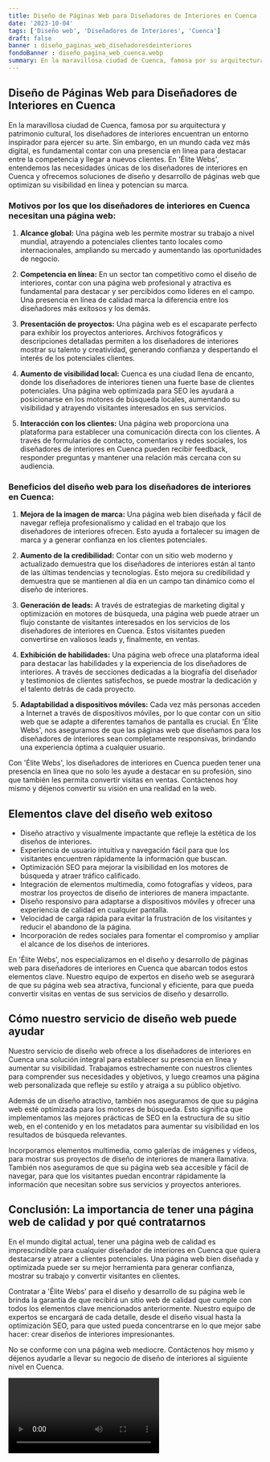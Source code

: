 ```yaml
---
title: Diseño de Páginas Web para Diseñadores de Interiores en Cuenca
date: '2023-10-04'
tags: ['Diseño web', 'Diseñadores de Interiores', 'Cuenca']
draft: false
banner : diseño_paginas_web_diseñadoresdeinteriores
fondoBanner : diseño_pagina_web_cuenca.webp
summary: En la maravillosa ciudad de Cuenca, famosa por su arquitectura y patrimonio cultural, los diseñadores de interiores encuentran un entorno inspirador para ejercer su arte. Sin embargo, en un mundo cada vez más digital, es fundamental contar con una presencia en línea para destacar entre la competencia y llegar a nuevos clientes. En 'Élite Webs', entendemos las necesidades únicas de los diseñadores de interiores en Cuenca y ofrecemos soluciones de diseño y desarrollo de páginas web que optimizan su visibilidad en línea y potencian su marca.
---
```


## Diseño de Páginas Web para Diseñadores de Interiores en Cuenca

En la maravillosa ciudad de Cuenca, famosa por su arquitectura y patrimonio cultural, los diseñadores de interiores encuentran un entorno inspirador para ejercer su arte. Sin embargo, en un mundo cada vez más digital, es fundamental contar con una presencia en línea para destacar entre la competencia y llegar a nuevos clientes. En 'Élite Webs', entendemos las necesidades únicas de los diseñadores de interiores en Cuenca y ofrecemos soluciones de diseño y desarrollo de páginas web que optimizan su visibilidad en línea y potencian su marca.

### Motivos por los que los diseñadores de interiores en Cuenca necesitan una página web:

1. **Alcance global:** Una página web les permite mostrar su trabajo a nivel mundial, atrayendo a potenciales clientes tanto locales como internacionales, ampliando su mercado y aumentando las oportunidades de negocio.

2. **Competencia en línea:** En un sector tan competitivo como el diseño de interiores, contar con una página web profesional y atractiva es fundamental para destacar y ser percibidos como líderes en el campo. Una presencia en línea de calidad marca la diferencia entre los diseñadores más exitosos y los demás.

3. **Presentación de proyectos:** Una página web es el escaparate perfecto para exhibir los proyectos anteriores. Archivos fotográficos y descripciones detalladas permiten a los diseñadores de interiores mostrar su talento y creatividad, generando confianza y despertando el interés de los potenciales clientes.

4. **Aumento de visibilidad local:** Cuenca es una ciudad llena de encanto, donde los diseñadores de interiores tienen una fuerte base de clientes potenciales. Una página web optimizada para SEO les ayudará a posicionarse en los motores de búsqueda locales, aumentando su visibilidad y atrayendo visitantes interesados en sus servicios.

5. **Interacción con los clientes:** Una página web proporciona una plataforma para establecer una comunicación directa con los clientes. A través de formularios de contacto, comentarios y redes sociales, los diseñadores de interiores en Cuenca pueden recibir feedback, responder preguntas y mantener una relación más cercana con su audiencia.

### Beneficios del diseño web para los diseñadores de interiores en Cuenca:

1. **Mejora de la imagen de marca:** Una página web bien diseñada y fácil de navegar refleja profesionalismo y calidad en el trabajo que los diseñadores de interiores ofrecen. Esto ayuda a fortalecer su imagen de marca y a generar confianza en los clientes potenciales.

2. **Aumento de la credibilidad:** Contar con un sitio web moderno y actualizado demuestra que los diseñadores de interiores están al tanto de las últimas tendencias y tecnologías. Esto mejora su credibilidad y demuestra que se mantienen al día en un campo tan dinámico como el diseño de interiores.

3. **Generación de leads:** A través de estrategias de marketing digital y optimización en motores de búsqueda, una página web puede atraer un flujo constante de visitantes interesados en los servicios de los diseñadores de interiores en Cuenca. Estos visitantes pueden convertirse en valiosos leads y, finalmente, en ventas.

4. **Exhibición de habilidades:** Una página web ofrece una plataforma ideal para destacar las habilidades y la experiencia de los diseñadores de interiores. A través de secciones dedicadas a la biografía del diseñador y testimonios de clientes satisfechos, se puede mostrar la dedicación y el talento detrás de cada proyecto.

5. **Adaptabilidad a dispositivos móviles:** Cada vez más personas acceden a Internet a través de dispositivos móviles, por lo que contar con un sitio web que se adapte a diferentes tamaños de pantalla es crucial. En 'Élite Webs', nos aseguramos de que las páginas web que diseñamos para los diseñadores de interiores sean completamente responsivas, brindando una experiencia óptima a cualquier usuario.

Con 'Élite Webs', los diseñadores de interiores en Cuenca pueden tener una presencia en línea que no solo les ayude a destacar en su profesión, sino que también les permita convertir visitas en ventas. Contáctenos hoy mismo y déjenos convertir su visión en una realidad en la web.

<GifSeo />

<Cta />

## Elementos clave del diseño web exitoso

- Diseño atractivo y visualmente impactante que refleje la estética de los diseños de interiores.
- Experiencia de usuario intuitiva y navegación fácil para que los visitantes encuentren rápidamente la información que buscan.
- Optimización SEO para mejorar la visibilidad en los motores de búsqueda y atraer tráfico calificado.
- Integración de elementos multimedia, como fotografías y vídeos, para mostrar los proyectos de diseño de interiores de manera impactante.
- Diseño responsivo para adaptarse a dispositivos móviles y ofrecer una experiencia de calidad en cualquier pantalla.
- Velocidad de carga rápida para evitar la frustración de los visitantes y reducir el abandono de la página.
- Incorporación de redes sociales para fomentar el compromiso y ampliar el alcance de los diseños de interiores.

En 'Élite Webs', nos especializamos en el diseño y desarrollo de páginas web para diseñadores de interiores en Cuenca que abarcan todos estos elementos clave. Nuestro equipo de expertos en diseño web se asegurará de que su página web sea atractiva, funcional y eficiente, para que pueda convertir visitas en ventas de sus servicios de diseño y desarrollo.

## Cómo nuestro servicio de diseño web puede ayudar

Nuestro servicio de diseño web ofrece a los diseñadores de interiores en Cuenca una solución integral para establecer su presencia en línea y aumentar su visibilidad. Trabajamos estrechamente con nuestros clientes para comprender sus necesidades y objetivos, y luego creamos una página web personalizada que refleje su estilo y atraiga a su público objetivo.

Además de un diseño atractivo, también nos aseguramos de que su página web esté optimizada para los motores de búsqueda. Esto significa que implementamos las mejores prácticas de SEO en la estructura de su sitio web, en el contenido y en los metadatos para aumentar su visibilidad en los resultados de búsqueda relevantes.

Incorporamos elementos multimedia, como galerías de imágenes y vídeos, para mostrar sus proyectos de diseño de interiores de manera llamativa. También nos aseguramos de que su página web sea accesible y fácil de navegar, para que los visitantes puedan encontrar rápidamente la información que necesitan sobre sus servicios y proyectos anteriores.

## Conclusión: La importancia de tener una página web de calidad y por qué contratarnos

En el mundo digital actual, tener una página web de calidad es imprescindible para cualquier diseñador de interiores en Cuenca que quiera destacarse y atraer a clientes potenciales. Una página web bien diseñada y optimizada puede ser su mejor herramienta para generar confianza, mostrar su trabajo y convertir visitantes en clientes.

Contratar a 'Élite Webs' para el diseño y desarrollo de su página web le brinda la garantía de que recibirá un sitio web de calidad que cumple con todos los elementos clave mencionados anteriormente. Nuestro equipo de expertos se encargará de cada detalle, desde el diseño visual hasta la optimización SEO, para que usted pueda concentrarse en lo que mejor sabe hacer: crear diseños de interiores impresionantes.

No se conforme con una página web mediocre. Contáctenos hoy mismo y déjenos ayudarle a llevar su negocio de diseño de interiores al siguiente nivel en Cuenca.

<Video />

<CtaBot job='Diseñadores de Interiores' city='Cuenca'/>

<Gmaps query='Cuenca+españa+maps' />